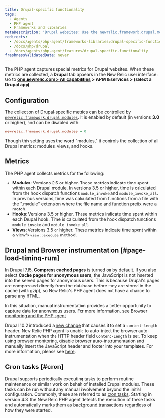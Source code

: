 ```yaml
---
title: Drupal-specific functionality
tags:
  - Agents
  - PHP agent
  - Frameworks and libraries
metaDescription: 'Drupal websites: Use the newrelic.framework.drupal.modules INI setting to capture special metrics for modules, hooks, views, and browser instrumentation.'
redirects:
  - /docs/agents/php-agent/frameworks-libraries/drupal-specific-functionality
  - /docs/php/drupal
  - /docs/agents/php-agent/features/drupal-specific-functionality
freshnessValidatedDate: never
---
```


The PHP agent captures special metrics for Drupal websites. When these metrics are collected, a <DoNotTranslate>**Drupal**</DoNotTranslate> tab appears in the New Relic user interface: Go to <DoNotTranslate>**[one.newrelic.com > All capabilities](https://one.newrelic.com/all-capabilities) > APM & services > (select a Drupal app)**</DoNotTranslate>.

## Configuration

The collection of Drupal-specific metrics can be controlled by [`newrelic.framework.drupal.modules`](/docs/php/php-agent-phpini-settings#inivar-framework-drupal-modules). It is enabled by default (in versions <DoNotTranslate>**3.0**</DoNotTranslate> or higher), and can be disabled with:

```ini
newrelic.framework.drupal.modules = 0
```

Though this setting uses the word "modules," it controls the collection of all Drupal metrics: modules, views, and hooks.

## Metrics

The PHP agent collects metrics for the following:

* <DoNotTranslate>**Modules**</DoNotTranslate>: Versions 2.5 or higher. These metrics indicate time spent within each Drupal module. In versions 3.5 or higher, time is calculated from the hook dispatch functions `module_invoke` and `module_invoke_all`. In previous versions, time was calculated from functions from a file with the ".module" extension where the file name and function prefix were a match.
* <DoNotTranslate>**Hooks**</DoNotTranslate>: Versions 3.5 or higher. These metrics indicate time spent within each Drupal hook. Time is calculated from the hook dispatch functions `module_invoke` and `module_invoke_all`.
* <DoNotTranslate>**Views**</DoNotTranslate>: Versions 3.5 or higher. These metrics indicate time spent within a view's `view::execute` method.

## Drupal and Browser instrumentation [#page-load-timing-rum]

In Drupal 7.15, <DoNotTranslate>**Compress cached pages**</DoNotTranslate> is turned on by default. If you also select <DoNotTranslate>**Cache pages for anonymous users**</DoNotTranslate>, the <InlinePopover type="browser" /> JavaScript is not inserted into the served pages for anonymous users. This is because Drupal's pages are compressed directly from the database before they are stored in the cache (with gzip), so New Relic's PHP agent does not have a chance to parse any HTML.

In this situation, manual instrumentation provides a better opportunity to capture data for anonymous users. For more information, see [Browser monitoring and the PHP agent](/docs/apm/agents/php-agent/features/browser-monitoring-php-agent/)

Drupal 10.2 introduced a [new change](https://www.drupal.org/node/3298551) that causes it to set a `content-length` header.
New Relic PHP agent is unable to auto-inject the browser auto-instrumentation when the HTTP header field `Content-Length` is set.
To keep using browser monitoring, disable browser auto-instrumentation and manually insert the JavaScript header and footer into your templates.
For more information, please see [here](/docs/apm/agents/php-agent/features/browser-monitoring-php-agent/#auto_instrumentation).

## Cron tasks [#cron]

Drupal supports periodically executing tasks to perform routine maintenance or similar work on behalf of installed Drupal modules. These tasks can be run without any manual involvement beyond the initial configuration. Commonly, these are referred to as [cron tasks](https://drupal.org/cron "Link opens in a new window"). Starting in version 4.3, the New Relic PHP agent detects the execution of these tasks and automatically marks them as [background transactions](/docs/features/monitoring-background-processes#ui) regardless of how they were started.
